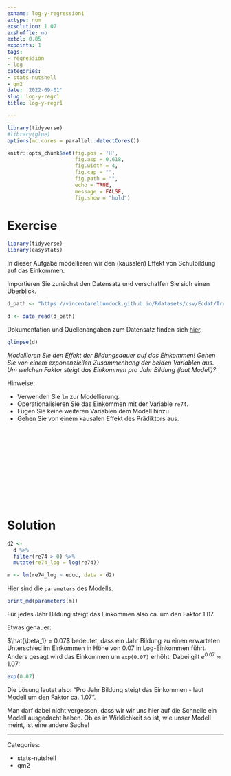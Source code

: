 ```yaml
---
exname: log-y-regression1
extype: num
exsolution: 1.07
exshuffle: no
extol: 0.05
expoints: 1
tags:
- regression
- log
categories:
- stats-nutshell
- qm2
date: '2022-09-01'
slug: log-y-regr1
title: log-y-regr1

---
```





```r
library(tidyverse)
#library(glue)
options(mc.cores = parallel::detectCores())

```


```r
knitr::opts_chunk$set(fig.pos = 'H',
                      fig.asp = 0.618,
                      fig.width = 4,
                      fig.cap = "", 
                      fig.path = "",
                      echo = TRUE,
                      message = FALSE,
                      fig.show = "hold")
```






# Exercise

```r
library(tidyverse)
library(easystats)
```


In dieser Aufgabe modellieren wir den (kausalen) Effekt von Schulbildung auf das Einkommen.


Importieren Sie zunächst den Datensatz und verschaffen Sie sich einen Überblick.

```r
d_path <- "https://vincentarelbundock.github.io/Rdatasets/csv/Ecdat/Treatment.csv"

d <- data_read(d_path)
```


Dokumentation und Quellenangaben zum Datensatz finden sich [hier](https://vincentarelbundock.github.io/Rdatasets/doc/Ecdat/Treatment.html).

```r
glimpse(d)
```

*Modellieren Sie den Effekt der Bildungsdauer auf das Einkommen! Gehen Sie von einem exponenziellen Zusammenhang der beiden Variablen aus. Um welchen Faktor steigt das Einkommen pro Jahr Bildung (laut Modell)?*


Hinweise:

- Verwenden Sie `lm` zur Modellierung.
- Operationalisieren Sie das Einkommen mit der Variable `re74`.
- Fügen Sie keine weiteren Variablen dem Modell hinzu.
- Gehen Sie von einem kausalen Effekt des Prädiktors aus.



</br>
</br>
</br>
</br>
</br>
</br>
</br>
</br>
</br>
</br>

# Solution


```r
d2 <-
  d %>% 
  filter(re74 > 0) %>% 
  mutate(re74_log = log(re74))
```



```r
m <- lm(re74_log ~ educ, data = d2)
```

Hier sind die `parameters` des Modells.

```r
print_md(parameters(m))
```


Für jedes Jahr Bildung steigt das Einkommen also ca. um den Faktor 1.07.

Etwas genauer:

$\hat{\beta_1} = 0.07$ bedeutet, dass ein Jahr Bildung zu einen erwarteten Unterschied im Einkommen in Höhe von 0.07 in Log-Einkommen führt. 
Anders gesagt wird das Einkommen um `exp(0.07)` erhöht. 
Dabei gilt $e^{0.07} \approx 1.07$:

```r
exp(0.07)
```


Die Lösung lautet also: "Pro Jahr Bildung steigt das Einkommen - laut Modell um den Faktor ca. 1.07".

Man darf dabei nicht vergessen, dass wir wir uns hier auf die Schnelle ein Modell ausgedacht haben.
Ob es in Wirklichkeit so ist, wie unser Modell meint, ist eine andere Sache!



---

Categories: 

- stats-nutshell
- qm2

